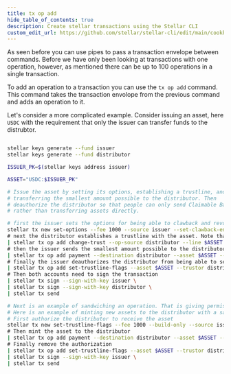 ```yaml
---
title: tx op add
hide_table_of_contents: true
description: Create stellar transactions using the Stellar CLI
custom_edit_url: https://github.com/stellar/stellar-cli/edit/main/cookbook/tx-op-add.mdx
---
```


As seen before you can use pipes to pass a transaction envelope between commands. Before we have only been looking at transactions with one operation, however, as mentioned there can be up to 100 operations in a single transaction.

To add an operation to a transaction you can use the `tx op add` command. This command takes the transaction envolope from the previous command and adds an operation to it.

Let's consider a more complicated example. Consider issuing an asset, here `USDC` with the requirement that only the issuer can transfer funds to the distrubtor.

```sh

stellar keys generate --fund issuer
stellar keys generate --fund distributor

ISSUER_PK=$(stellar keys address issuer)

ASSET="USDC:$ISSUER_PK"

# Issue the asset by setting its options, establishing a trustline, and
# transferring the smallest amount possible to the distributor. Then
# deauthorize the distributor so that people can only send Claimable Balances,
# rather than transferring assets directly.

# first the issuer sets the options for being able to clawback and revoke the asset
stellar tx new set-options --fee 1000 --source issuer --set-clawback-enabled --set-revocable --build-only \
# next the distributor establishes a trustline with the asset. Note that here the distributor the source account for the operation, not the issuer
| stellar tx op add change-trust --op-source distributor --line $ASSET \
# then the issuer sends the smallest amount possible to the distributor
| stellar tx op add payment --destination distributor --asset $ASSET --amount 1 \
# finally the issuer deauthorizes the distributor from being able to send the asset
| stellar tx op add set-trustline-flags --asset $ASSET --trustor distributor --clear-authorize \
# Then both accounts need to sign the transaction
| stellar tx sign --sign-with-key issuer \
| stellar tx sign --sign-with-key distributor \
| stellar tx send

# Next is an example of sandwiching an operation. That is giving permission in one operation, preforming the operation, and then removing the permission in a third operation.
# Here is an example of minting new assets to the distributor with a sandwich transaction
# First authorize the distributor to receive the asset
stellar tx new set-trustline-flags --fee 1000 --build-only --source issuer --asset $ASSET --trustor $distributor_PK --set-authorize \
# Then mint the asset to the distributor
| stellar tx op add payment --destination distributor --asset $ASSET --amount 1_000_000_000_000 \
# Finally remove the authorization
| stellar tx op add set-trustline-flags --asset $ASSET --trustor distributor --clear-authorize \
| stellar tx sign --sign-with-key issuer \
| stellar tx send
```
